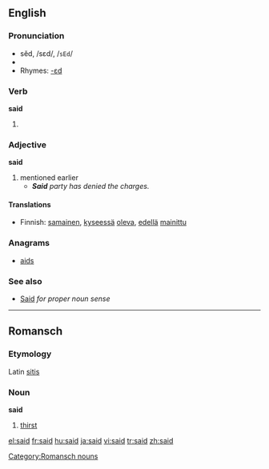 ==English==

{{rank|an|we|who|44|said|would|been|will}}

===Pronunciation===
*sĕd, /sεd/, /<tt>sEd</tt>/
*{{audio|en-us-said.ogg|Audio (US)}}
*Rhymes: [[Rhymes:English:-ɛd|-ɛd]]

===Verb===
'''said'''

# {{past of|say}}

===Adjective===
'''said'''

# mentioned earlier
#*'''''Said''' party has denied the charges.''

====Translations====
*Finnish: [[samainen]], [[kyseessä]] [[olla|oleva]], [[edellä]] [[mainittu]]

===Anagrams===
*[[aids]]

===See also===
*[[Said]] ''for proper noun sense''

----

==Romansch==
===Etymology===
Latin [[sitis]]
===Noun===
'''said'''

# [[thirst]]

[[Category:Romansch nouns]]

[[el:said]]
[[fr:said]]
[[hu:said]]
[[ja:said]]
[[vi:said]]
[[tr:said]]
[[zh:said]]